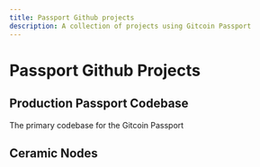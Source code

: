 ```yaml
---
title: Passport Github projects
description: A collection of projects using Gitcoin Passport
---
```




# Passport Github Projects

## Production Passport Codebase

The primary codebase for the Gitcoin Passport

<Cards>
<Card title="Production Passport Codebase" href="https://github.com/passportxyz/passport" />
</Cards>

## Ceramic Nodes

<Cards>
<Card title="Ceramic Nodes: Production" href="https://ceramic.passport-iam.gitcoin.co" />
<Card title="Ceramic Nodes: Staging" href="https://ceramic.staging.dpopp.gitcoin.co" />
</Cards>
